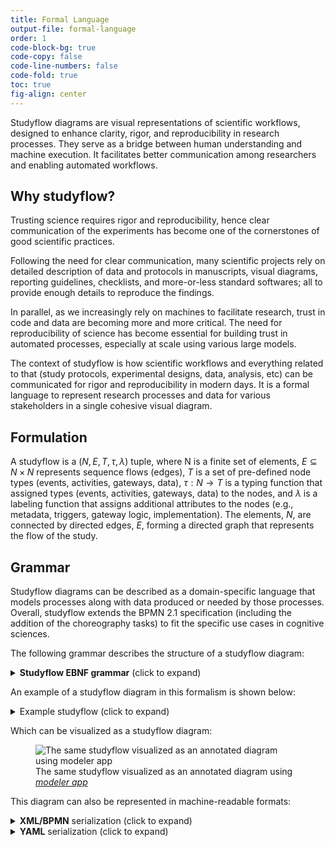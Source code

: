 ```yaml
---
title: Formal Language
output-file: formal-language
order: 1
code-block-bg: true
code-copy: false
code-line-numbers: false
code-fold: true
toc: true
fig-align: center
---
```


Studyflow diagrams are visual representations of scientific workflows, designed to enhance clarity, rigor, and reproducibility in research processes. They serve as a bridge between human understanding and machine execution. It facilitates better communication among researchers and enabling automated workflows.

## Why studyflow?

Trusting science requires rigor and reproducibility, hence clear communication of the experiments has become one of the cornerstones of good scientific practices.

Following the need for clear communication, many scientific projects rely on detailed description of data and protocols in manuscripts, visual diagrams, reporting guidelines, checklists, and more-or-less standard softwares; all to provide enough details to reproduce the findings.

In parallel, as we increasingly rely on machines to facilitate research, trust in code and data are becoming more and more critical. The need for reproducibility of science has become essential for building trust in automated processes, especially at scale using various large models.

The context of studyflow is how scientific workflows and everything related to that (study protocols, experimental designs, data, analysis, etc) can be communicated for rigor and reproducibility in modern days. It is a formal language to represent research processes and data for various stakeholders in a single cohesive visual diagram.

## Formulation

A studyflow is a $(N, E, T, \tau, \lambda)$ tuple, where N is a finite set of elements, $E\subseteq N\times N$ represents sequence flows (edges), $T$ is a set of pre-defined node types (events, activities, gateways, data), $\tau: N \rightarrow T$ is a typing function that assigned types (events, activities, gateways, data) to the nodes, and $\lambda$ is a labeling function that assigns additional attributes to the nodes (e.g., metadata, triggers, gateway logic, implementation). The elements, $N$, are connected by directed edges, $E$, forming a directed graph that represents the flow of the study.


## Grammar


Studyflow diagrams can be described as a domain-specific language that models processes along with data produced or needed by those processes. Overall, studyflow extends the BPMN 2.1 specification (including the addition of the choreography tasks) to fit the specific use cases in cognitive sciences.

The following grammar describes the structure of a studyflow diagram:


<details>
<summary>**Studyflow EBNF grammar** (click to expand)</summary>

```ini
Definitions       = { Study } ;

Study             = "Study", identifier, { Attribute }, { Element | SequenceFlow } ;

Element           = Event | Task | Gateway ;

Event             = StartEvent | EndEvent ;

StartEvent        = "StartEvent", identifier, { Attribute } ;
EndEvent          = "EndEvent", identifier, { Attribute } ;

Task              = "Task", identifier, { TaskAttribute }, [ Choreography ] ;
TaskAttribute     = TaskType | Attribute ;
TaskType          = "@type", "CognitiveTest" | "Questionnaire" | "Instruction" | "Rest" | "Script" | "Manual" ;

Choreography      = "choreography", { Attribute }, ParticipantList, [ InitiatingParticipant ] ;

Gateway           = "Gateway", identifier, { GatewayAttribute } ;
GatewayAttribute  = GatewayType | Attribute ;
GatewayType       = "@type", "Random" | "Exclusive" | "Complex" ;

SequenceFlow      = "SequenceFlow", identifier, { Attribute }, NodeRef, "→", NodeRef ;

MessageFlowList   = { "messageFlow", identifier, { Attribute }, ParticipantRef, "→", ParticipantRef } ;

Attribute             = identifier, value ;
ProcessRef            = identifier ;
NodeRef               = identifier ;
ParticipantRef        = ProcessRef ;
InitiatingParticipant = ParticipantRef ;
ParticipantList       = identifier, { identifier } ;

(* low-level components *)
identifier            = letter, { letter | digit | "_" } ;
value                 = string | number | boolean | identifier ;
number                = [ "-" ], digit, { digit }, [ ".", digit, { digit } ] ;
boolean               = "true" | "false" ;
string = '"', { ? Any unicode character except ?
  | "\", (
  '"' (* quotation mark *) |
  "\" (* reverse solidus *) |
  "/" (* solidus *) |
  "b" (* backspace *) |
  "f" (* formfeed *) |
  "n" (* newline *) |
  "r" (* carriage return *) |
  "t" (* horizontal tab *) |
  "u", 4 * ? hex digit ?
  ) }, '"';

letter = [A-Za-z] ;
digit = [0-9] ;
```
</details>


An example of a studyflow diagram in this formalism is shown below:

<details>
<summary>Example studyflow (click to expand)</summary>

```ini
Study exampleStudy
  StartEvent s

  Task qs
    @type Questionnaire
    language "en"
    text "What is your age?"

  Gateway gw
    @type Random
    condition "ageGroup"

  Task instr
    @type Instruction
    text "Follow carefully"

  Task rest
    @type Rest
    duration 5

  EndEvent e

  SequenceFlow f1 s → qs
  SequenceFlow f2 qs → gw
  SequenceFlow f3 gw → instr
  SequenceFlow f4 gw → e
  SequenceFlow f5 instr → rest
  SequenceFlow f6 rest → e
```
</details>

Which can be visualized as a studyflow diagram:

:::{#example layout="[[1]]" fig-align="center" .caption-center}

![The same studyflow visualized as an annotated diagram using [*modeler app*](https://behaverse.org/studyflow-modeler)](../assets/img/grammar_example.svg){.lightbox}
:::

This diagram can also be represented in machine-readable formats:

<details>
<summary>**XML/BPMN** serialization (click to expand)</summary>

```.xml
<?xml version="1.0" encoding="UTF-8"?>
<bpmn2:definitions
  xmlns:bpmn2="http://www.omg.org/spec/BPMN/20100524/MODEL"
  xmlns:studyflow="http://behaverse.org/schema/studyflow"
  id="example-diagram">
  <studyflow:study id="exampleStudy" isExecutable="false">
    <bpmn2:startEvent id="s" name="s">
      <bpmn2:outgoing>f1</bpmn2:outgoing>
    </bpmn2:startEvent>
    <studyflow:questionnaire id="qs" name="qs" type="studyflow:Questionnaire">
      <bpmn2:incoming>f1</bpmn2:incoming>
      <bpmn2:outgoing>f2</bpmn2:outgoing>
    </studyflow:questionnaire>
    <bpmn2:sequenceFlow id="f1" name="f1" sourceRef="s" targetRef="qs" />
    <studyflow:randomGateway id="gw" name="gw" type="studyflow:RandomGateway">
      <bpmn2:incoming>f2</bpmn2:incoming>
      <bpmn2:outgoing>f3</bpmn2:outgoing>
      <bpmn2:outgoing>f4</bpmn2:outgoing>
    </studyflow:randomGateway>
    <bpmn2:sequenceFlow id="f2" name="f2" sourceRef="qs" targetRef="gw" />
    <studyflow:instruction id="instr" name="instr" type="studyflow:Instruction">
      <bpmn2:incoming>f3</bpmn2:incoming>
      <bpmn2:outgoing>f5</bpmn2:outgoing>
    </studyflow:instruction>
    <bpmn2:sequenceFlow id="f3" name="f3" sourceRef="gw" targetRef="instr" />
    <studyflow:cognitiveTest id="rest" name="rest" instrument="rest" type="studyflow:CognitiveTest">
      <bpmn2:incoming>f5</bpmn2:incoming>
      <bpmn2:outgoing>f6</bpmn2:outgoing>
    </studyflow:cognitiveTest>
    <bpmn2:sequenceFlow id="f5" name="f5" sourceRef="instr" targetRef="rest" />
    <bpmn2:endEvent id="e" name="e">
      <bpmn2:incoming>f6</bpmn2:incoming>
      <bpmn2:incoming>f4</bpmn2:incoming>
    </bpmn2:endEvent>
    <bpmn2:sequenceFlow id="f6" name="f6" sourceRef="rest" targetRef="e" />
    <bpmn2:sequenceFlow id="f4" name="f4" sourceRef="gw" targetRef="e" />
  </studyflow:study>
</bpmn2:definitions>
```

</details>


<details>
<summary>**YAML** serialization (click to expand)</summary>

```.yaml
study:
  @id: exampleStudy
  elements:
    - @type: bpmn2:StartEvent
      @id: s
      outgoing: [f1]
    - @type: studyflow:Questionnaire
      id: qs
      attributes:
        - language: en
        - text: What is your age?
      incoming: [f1]
      outgoing: [f2]
    - type: studyflow:RandomGateway
      id: gw
      attributes:
        - condition: ageGroup
      incoming: [f2]
      outgoing: [f3, f4]
    - @type: studyflow:Instruction
      id: instr
      attributes:
        - text: Follow carefully
      incoming: [f3]
      outgoing: [f5]
    - @type: studyflow:Rest
      @id: rest
      attributes:
        - duration: 5
      incoming: [f5]
      outgoing: [f6]
    - @type: bpmn2:EndEvent
      @id: e
      incoming: [f4, f6]
```
</details>